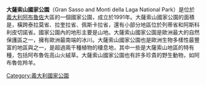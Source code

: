 {{Unreferenced|time=2015-12-29T03:58:00+00:00}}

'''大薩索山國家公園'''（Gran Sasso and Monti della Laga National Park）是位於[[義大利|義大利]][[阿布魯佐|阿布魯佐]]大區的一個國家公園，成立於1991年。大薩索山國家公園的面積是{{convert|2014|km2|mi2}}，橫跨泰拉莫省、拉奎拉省、佩斯卡拉省，還有小部分地區位於列蒂省和阿斯科利皮切諾省。國家公園內的地形主要是山地。大薩索山國家公園是歐洲最大的自然保護區之一，擁有歐洲最南端的冰川。大薩索山國家公園也是歐洲生物多樣性最豐富的地區與之一，是超過兩千種植物的棲息地，其中一些是大薩索山地區的特有種，包括阿布魯佐高山火絨草。大薩索山國家公園也有許多珍貴的野生動物，如阿布魯佐羚羊。
{{commons category|Gran Sasso e Monti della Laga National Park}}
{{coord|42|31|36|N|13|32|11|E|display=title|region:IT_source:nlwiki}}
{{Landmarks of Lazio}}
[[Category:義大利國家公園|Category:義大利國家公園]]